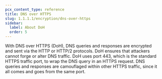 ```yaml
---
pcx_content_type: reference
title: DNS over HTTPS
slug: 1.1.1.1/encryption/dns-over-https
sidebar:
  label: About DoH
  order: 5
---
```



With DNS over HTTPS (DoH), DNS queries and responses are encrypted and sent via the HTTP or HTTP/2 protocols. DoH ensures that attackers cannot forge or alter DNS traffic. DoH uses port 443, which is the standard HTTPS traffic port, to wrap the DNS query in an HTTPS request. DNS queries and responses are camouflaged within other HTTPS traffic, since it all comes and goes from the same port.

<DirectoryListing />
